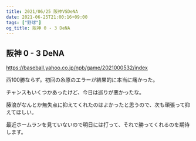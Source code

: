 ```yaml
---
title: 2021/06/25 阪神VSDeNA
date: 2021-06-25T21:00:16+09:00
tags: ["野球"]
og_title: 阪神 0 - 3 DeNA
---
```


## 阪神 0 - 3 DeNA

https://baseball.yahoo.co.jp/npb/game/2021000532/index

西100勝ならず。初回の糸原のエラーが結果的に本当に痛かった。

チャンスもいくつかあったけど、今日は巡りが悪かったな。

藤浪がなんとか無失点に抑えてくれたのはよかったと思うので、次も頑張って抑えてほしい。

最近ホームランを見ていないので明日には打って、それで勝ってくれるのを期待します。